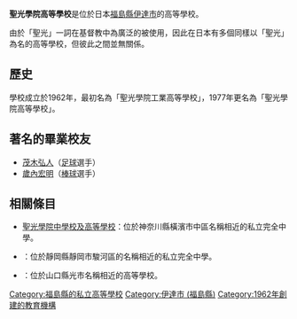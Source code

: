 {{Otheruses|subject=位於日本福島縣伊達市的高等學校|聖光學院高等學校 (消歧義)}}
{{Infobox School
| name        = 聖光學院高等學校
| native_name = {{lang|ja|聖光学園高等学校}}
| other_name  = 
| former_name = 聖光學院工業高等學校
| image       = 
| logo        = 
| motto       = 
| gender      = [[男女混合教育|男女混合教育]]
| established = 1962年
| type        = [[私立學校|私立學校]]
| language    = 
| religion    = 基督教
| colors      = 
| classes_offered = 普通科<br />工業科
| affiliation = 學校法人聖光學院
| coordinates = {{Coord|37|49|33.0|N|140|29|55.0|E|region:JP}}
| address     = 第一校舍：<br />〒960-0486<br />[[福島縣|福島縣]][[伊達市_(福島縣)|伊達市]]六角3<br />第二校舍：<br />〒969-1652<br />福島縣伊達郡桑折町大字成田字土井之內10
| website     = {{url|https://www.seikogakuin.jp/}}
}}

'''聖光學院高等學校'''是位於日本[[福島縣|福島縣]][[伊達市_(福島縣)|伊達市]]的高等學校。

由於「聖光」一詞在基督教中為廣泛的被使用，因此在日本有多個同樣以「聖光」為名的高等學校，但彼此之間並無關係。

== 歷史 ==

學校成立於1962年，最初名為「聖光學院工業高等學校」，1977年更名為「聖光學院高等學校」。

== 著名的畢業校友 ==
*[[茂木弘人|茂木弘人]]（[[足球|足球]]選手）
*[[歲內宏明|歲內宏明]]（[[棒球|棒球]]選手）

== 相關條目 ==

* [[聖光學院中學校及高等學校|聖光學院中學校及高等學校]]：位於神奈川縣橫濱市中區名稱相近的私立完全中學。
* {{Tsl|ja|静岡聖光学院中学校・高等学校|靜岡聖光學院中學校及高等學校}}：位於靜岡縣靜岡市駿河區的名稱相近的私立完全中學。
* {{Tsl|ja|聖光高等学校|聖光高等學校}}：位於山口縣光市名稱相近的高等學校。

[[Category:福島縣的私立高等學校|Category:福島縣的私立高等學校]]
[[Category:伊達市_(福島縣)|Category:伊達市 (福島縣)]]
[[Category:1962年創建的教育機構|Category:1962年創建的教育機構]]